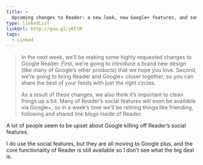 ```yaml
---
title: >
  Upcoming changes to Reader: a new look, new Google+ features, and some clean-up
type: linkedList
linkUrl: http://goo.gl/yKFlM
tags:
  - Linked
---
```


> In the next week, we’ll be making some highly requested changes to Google Reader. First, we’re going to introduce a brand new design (like many of Google’s other products) that we hope you love. Second, we’re going to bring Reader and Google+ closer together, so you can share the best of your feeds with just the right circles.
> 
> As a result of these changes, we also think it’s important to clean things up a bit. Many of Reader’s social features will soon be available via Google+, so in a week’s time we’ll be retiring things like friending, following and shared link blogs inside of Reader.

A lot of people seem to be upset about Google killing off Reader’s social features.

I do use the social features, but they are all moving to Google plus, and the core functionality of Reader is still available so I don’t see what the big deal is.
